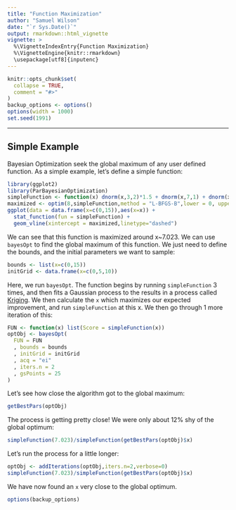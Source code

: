 ```yaml
---
title: "Function Maximization"
author: "Samuel Wilson"
date: "`r Sys.Date()`"
output: rmarkdown::html_vignette
vignette: >
  %\VignetteIndexEntry{Function Maximization}
  %\VignetteEngine{knitr::rmarkdown}
  \usepackage[utf8]{inputenc}
---
```


```r
knitr::opts_chunk$set(
  collapse = TRUE,
  comment = "#>"
)
backup_options <- options()
options(width = 1000)
set.seed(1991)
```

********
## Simple Example  
Bayesian Optimization seek the global maximum of any user defined function. As a simple example, let's define a simple function:
```r
library(ggplot2)
library(ParBayesianOptimization)
simpleFunction <- function(x) dnorm(x,3,2)*1.5 + dnorm(x,7,1) + dnorm(x,10,2)
maximized <- optim(8,simpleFunction,method = "L-BFGS-B",lower = 0, upper = 15,control = list(fnscale = -1))$par
ggplot(data = data.frame(x=c(0,15)),aes(x=x)) + 
  stat_function(fun = simpleFunction) +
  geom_vline(xintercept = maximized,linetype="dashed")
```  

We can see that this function is maximized around x~7.023. We can use ```bayesOpt``` to find the global maximum of this function. We just need to define the bounds, and the initial parameters we want to sample:

```r
bounds <- list(x=c(0,15))
initGrid <- data.frame(x=c(0,5,10))
```

Here, we run ```bayesOpt```. The function begins by running ```simpleFunction``` 3 times, and then fits a Gaussian process to the results in a process called [Kriging](https://en.wikipedia.org/wiki/Kriging). We then calculate the ```x``` which maximizes our expected improvement, and run ```simpleFunction``` at this x. We then go through 1 more iteration of this:
```r
FUN <- function(x) list(Score = simpleFunction(x))
optObj <- bayesOpt(
  FUN = FUN
  , bounds = bounds
  , initGrid = initGrid
  , acq = "ei"
  , iters.n = 2
  , gsPoints = 25
)
```  

Let's see how close the algorithm got to the global maximum:
```r
getBestPars(optObj)
```  

The process is getting pretty close! We were only about 12% shy of the global optimum:
```r
simpleFunction(7.023)/simpleFunction(getBestPars(optObj)$x)
```

Let's run the process for a little longer:
```r
optObj <- addIterations(optObj,iters.n=2,verbose=0)
simpleFunction(7.023)/simpleFunction(getBestPars(optObj)$x)
```  

We have now found an ```x``` very close to the global optimum. 

```r
options(backup_options)
```
